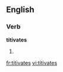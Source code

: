 
==English==

===Verb===
'''titivates'''

# {{third-person singular of|[[titivate]]}}

[[fr:titivates]]
[[vi:titivates]]